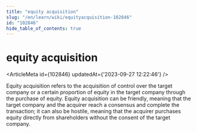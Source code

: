 ```yaml
---
title: "equity acquisition"
slug: "/en/learn/wiki/equityacquisition-102846"
id: "102846"
hide_table_of_contents: true
---
```



# equity acquisition

<ArticleMeta id={102846} updatedAt={'2023-09-27 12:22:46'} />
<div className='border-solid border-b border-t-0 my-4 border-[var(--ifm-color-gray-300)]' />

Equity acquisition refers to the acquisition of control over the target company or a certain proportion of equity in the target company through the purchase of equity. Equity acquisition can be friendly, meaning that the target company and the acquirer reach a consensus and complete the transaction; it can also be hostile, meaning that the acquirer purchases equity directly from shareholders without the consent of the target company.
